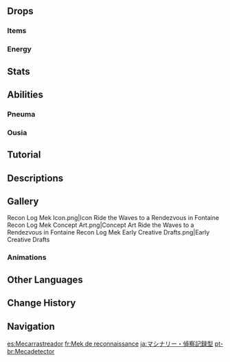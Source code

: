 {{Enemy Infobox
|title    = 
|dmgtype  = Physical
|dmgtype2 = Electro
|image    = Enemy Recon Log Mek.png
|type     = Common Enemies
|family   = Automatons
|group    = Clockwork Meka
|weakpoint = no
}}
{{Enemy Intro}}

==Drops==
===Items===
{{Drops Table|type=Clockwork Meka (Small)}}

===Energy===
{{Energy Drops
|hp1   = 60
|p1    = 1
|hp2   = 0
|p2    = 1
}}

==Stats==
{{Enemy Stats
|hp_ratio     = 1.6
|hp_type      = 2
|atk_ratio    = 1.8
|atk_type     = 2
}}

==Abilities==
{{Enemy Attacks
|name_1      = Arkhe-Powered
|desc_1      = Recon Log Meks are powered by either {{Pneuma}} or {{Ousia}} and will use different attacks depending on their [[Arkhe]] alignment. Hitting it with the opposite Arkhe will cause it to lose Arkhe and become unable to use elemental attacks for a period of time.
|file_1_2    = Recon Log Mek Arkhe-Powered 2

|name_2      = Dash
|desc_2      = Dashes at the player, dealing '''60% ATK''' as {{Color|Physical DMG}}. This attack can still be used when Arkhe is unavailable.
}}

===Pneuma===
{{Enemy Attacks
|name_1      = Time Bomb
|desc_1      = Fires a bomb at the player that explodes after a delay, dealing '''100% ATK''' as {{Color|Electro DMG}}.
}}

===Ousia===
{{Enemy Attacks
|name_1      = Shock Trap
|desc_1      = Fires a trap mechanism at the player that deals '''25% ATK × 6 + 50% ATK''' as {{Color|Electro DMG}} over 3 seconds.
}}

==Tutorial==
{{Tutorial|Recon Log Mek}}

==Descriptions==
{{Description|One of the earliest new-type clockwork meka to be made.<br>It is said that during his time at the [[Institute of Natural Philosophy]], the [[Alain Guillotin|Lord-Artificer Guillotin]] created machines that could simulate genuine intelligence.<br>Though he never openly admitted it, this rumor nonetheless spurred on subsequent generations of ambitious engineers. Decades ago, [[Mosso Lombroso|one of them]] announced that they had created [["Curve"|a machine]] that not only possessed basic thinking abilities but could also read human emotions, but in the end the results went unacknowledged.|[[Archive]]}}

==Gallery==
<gallery>
Recon Log Mek Icon.png|Icon
Ride the Waves to a Rendezvous in Fontaine Recon Log Mek Concept Art.png|Concept Art
Ride the Waves to a Rendezvous in Fontaine Recon Log Mek Early Creative Drafts.png|Early Creative Drafts
</gallery>

===Animations===
{{Preview
|file1    = Recon Log Mek Idle Scanning
|caption1 = Scanning
}}

==Other Languages==
{{Other Languages
|en      = Recon Log Mek
|zhs     = 机关・侦察记录型
|zhs_rm  = Jīguān &ndash; Zhēnchá Jìlù-xíng
|zht     = 機關・偵察記錄型
|zht_rm  = Jīguān &ndash; Zhēnchá Jìlù-xíng
|zh_tl   = {{Lex|Mek|zh}} &ndash; Scouting and Documentation Model
|ja      = マシナリー・偵察記録型
|ja_rm   = Mashinarii &ndash; Teisatsu Kiroku-gata
|ja_tl   = {{Lex|Mek|ja}} &ndash; Scouting and Documentation Model
|ko      = 장치・정찰 기록 타입
|ko_tl   = {{Lex|Mek|ko}} &ndash; Reconnaissance Record Type
|es      = Mecarrastreador
|es_tl   = Tracker Mek
|fr      = Mek de reconnaissance
|fr_tl   = Reconnaissance Mek
|ru      = Мек: Протокол разведки
|ru_tl   = Mek: Recon Protocol
|th      = จักรกลสอดแนม
|th_rm   = 
|th_tl   = 
|vi      = Robot Ghi Chép Trinh Sát
|vi_tl   = 
|de      = Mecha &ndash; Typ: Aufklärungsprotokoll
|de_tl   = Mecha &ndash; Type: Reconnaissance Protocol
|id      = Recon Log Mek
|pt      = Mecadetector
|pt_tl   = 
|tr      = Keşif Kayıtçısı Meka
|tr_tl   = Discovery Log Mecha
|it      = Meka perlustratore
|it_tl   = 
}}

==Change History==
{{Change History|4.0}}

==Navigation==
{{Enemy Navbox|Common}}

[[es:Mecarrastreador]]
[[fr:Mek de reconnaissance]]
[[ja:マシナリー・偵察記録型]]
[[pt-br:Mecadetector]]